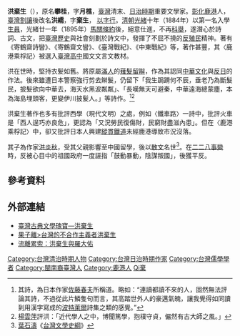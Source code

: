 {{Infobox Hokkien name
| title      =洪繻
| hanji      =洪棄生
| poj        =Âng Khì-seng
| tl         =Âng Khì-sing
| image = [[File:洪棄生.jpg|235px]]
| bp         =
| hokkienipa =
| hokkienipapen   =
|
| hanjiborn     =攀桂
| pojborn      =Phan-kùi
| tlborn         =Phan-kuì
| bpborn         =
| hokkienipaborn  =
|
| hanjicourtesy       =月樵
| pojcourtesy        =Goa̍t-chiâu
| tlcourtesy           =Gua̍t-tsiâu
| bpcourtesy           =
| hokkienipacourtesy    =
}}
'''洪棄生'''（{{bd|1866年|12月17日|1928年|catIdx=Hong洪}}），原名'''攀桂'''，字'''月樵'''，[[臺灣|臺灣]]清末、[[台灣日治時期|日治時期]]重要文學家。[[彰化縣|彰化]][[鹿港鎮|鹿港]]人，[[臺灣割讓|臺灣割讓]]後改名'''洪繻'''，字'''棄生'''，
[[以字行|以字行]]。[[清朝|清朝]][[光緒|光緒]]十年（1884年）以第一名入學[[生員|生員]]，光緒廿一年（1895年）[[馬關條約|馬關條約]]後，絕意仕進，不再[[科舉|科舉]]，遂潛心於詩詞、古文，把[[臺灣歷史|臺灣歷史]]與社會刻劃於詩文中，發揮了不屈不撓的[[反殖民|反殖民]]精神。著有《寄鶴齋詩矕》、《寄鶴齋文矕》、《臺灣戰紀》、《中東戰紀》等，著作甚豐，其〈鹿港乘桴記〉被選入[[臺灣|臺灣]][[高中|高中]]國文文言文教材。

洪在世時，堅持衣髮如舊。將原屬[[滿人|滿人]]的[[剃髮令|薙髮留辮]]，作為其認同[[中華文化|中華文化]]與[[反日|反日]]的作法。後來雖遭日本警察強行剪去辮髮，仍留下「我生跼蹐何不辰，垂老乃為斷髮民，披髮欲向中華去，海天水黑波粼粼」、「長嘆無天可避秦，中華遠海總蒙塵，本為海島埋頭客，更變伊川披髮人。」等詩作。<ref>其詩，為日本作家[[佐藤春夫|佐藤春夫]]所稱道。略如：“連讀都讀不來的人，固然無法評論其詩，不過從此片鱗隻句而言，其高踏世外人的豪邁氣魄，讓我覺得如同讀到用漢字寫成的[[波特萊爾|波特萊爾]]詩集之類的感覺。”</ref><ref>[[楊雲萍|楊雲萍]]評洪：「近代學人之中，博聞篤學，抱樸守貞，儼然有古大師之風。」</ref>

洪棄生著作也多有批評西學（現代文明）之處，例如〈鐵車路〉一詩中，批評火車是「西人逞巧亦良危」，更認為「又況勞民復傷財，民窮財盡滋內患」。但在〈鹿港乘桴記〉中，卻又批評日本人興建[[縱貫線_(鐵路)|縱貫鐵道]]未經鹿港導致市況沒落。

其子為作家[[洪炎秋|洪炎秋]]，受其父親影響至中國留學，後以[[散文|散文]]名世<ref>[[葉石濤|葉石濤]]《[[台灣文學史綱|台灣文學史綱]]》</ref>。在[[二二八事變|二二八事變]]時，反被心目中的祖國政府一度誣指「鼓動暴動，陰謀叛國」，後獲平反。

==參考資料==
{{Reflist}}
==外部連結==
*[http://proxy.yphs.tp.edu.tw/~ypi/hpclasssample/5learning/5_5/5_5_11.htm 臺灣古典文學瑰寶—洪棄生] {{Wayback|url=http://proxy.yphs.tp.edu.tw/~ypi/hpclasssample/5learning/5_5/5_5_11.htm |date=20201217000201 }}
*[https://web.archive.org/web/20160304074214/http://2007.taiwangoodlife.org/story/20070409/125 果子離>台灣的不合作主義者洪棄生]
*[https://web.archive.org/web/20130801023101/http://blog.roodo.com/giff/archives/2208536.html 流離累索：洪棄生與羅大佑]
{{台灣漢詩詩人}}

{{DEFAULTSORT:Hong洪}}
[[Category:台灣清治時期人物|Category:台灣清治時期人物]]
[[Category:台灣日治時期作家|Category:台灣日治時期作家]]
[[Category:台灣儒學學者|Category:台灣儒學學者]]
[[Category:閩南裔臺灣人|Category:閩南裔臺灣人]]
[[Category:鹿港人|Category:鹿港人]]
[[Category:洪姓|Qi棄]]